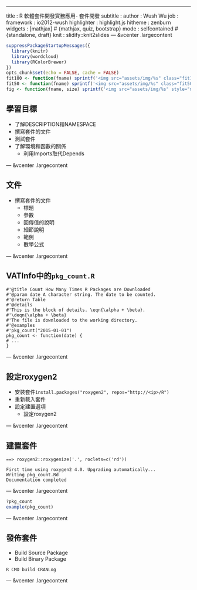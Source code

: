 ---
title       : R 軟體套件開發實務應用- 套件開發
subtitle    : 
author      : Wush Wu
job         : 
framework   : io2012-wush
highlighter : highlight.js
hitheme     : zenburn
widgets     : [mathjax]            # {mathjax, quiz, bootstrap}
mode        : selfcontained # {standalone, draft}
knit        : slidify::knit2slides
--- &vcenter .largecontent

```r
suppressPackageStartupMessages({
  library(knitr)
  library(wordcloud)
  library(RColorBrewer)
})
opts_chunk$set(echo = FALSE, cache = FALSE)
fit100 <- function(fname) sprintf('<img src="assets/img/%s" class="fit100" />', fname)
fit50 <- function(fname) sprintf('<img src="assets/img/%s" class="fit50" />', fname)
fig <- function(fname, size) sprintf('<img src="assets/img/%s" style="max-width:%d%%;max-height:%d%%;" />', fname, size, size)
```

## 學習目標

- 了解DESCRIPTION和NAMESPACE
- 撰寫套件的文件
- 測試套件
- 了解環境和函數的關係
    - 利用Imports取代Depends

--- &vcenter .largecontent

## 文件

- 撰寫套件的文件
    - 標題
    - 參數
    - 回傳值的說明
    - 細節說明
    - 範例
    - 數學公式

--- &vcenter .largecontent

## VATInfo中的`pkg_count.R`

```
#'@title Count How Many Times R Packages are Downloaded
#'@param date A character string. The date to be counted.
#'@return Table
#'@details
#'This is the block of details. \eqn{\alpha + \beta}.
#'\deqn{\alpha + \beta}
#'The file is downloaded to the working directory.
#'@examples
#'pkg_count("2015-01-01")
pkg_count <- function(date) {
# ...
}
```

--- &vcenter .largecontent

## 設定roxygen2

- 安裝套件`install.packages("roxygen2", repos="http://<ip>/R")`
- 重新載入套件
- 設定建置選項
    - 設定roxygen2

--- &vcenter .largecontent

## 建置套件

```
==> roxygen2::roxygenize('.', roclets=c('rd'))

First time using roxygen2 4.0. Upgrading automatically...
Writing pkg_count.Rd
Documentation completed
```

--- &vcenter .largecontent

```r
?pkg_count
example(pkg_count)
```

--- &vcenter .largecontent

## 發佈套件

- Build Source Package
- Build Binary Package

```
R CMD build CRANLog
```

--- &vcenter .largecontent